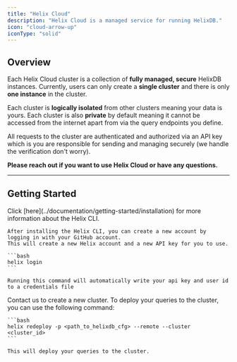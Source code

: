 ```yaml
---
title: "Helix Cloud"
description: "Helix Cloud is a managed service for running HelixDB."
icon: "cloud-arrow-up"
iconType: "solid"
---
```


## Overview

Each Helix Cloud cluster is a collection of **fully managed, secure** HelixDB instances.
Currently, users can only create a **single cluster** and there is only **one instance** in the cluster.

Each cluster is **logically isolated** from other clusters meaning your data is yours.
Each cluster is also **private** by default meaning it cannot be accessed from the internet apart from via the query endpoints you define.

All requests to the cluster are authenticated and authorized via an API key which is you are responsible for sending and managing securely (we handle the verification don't worry).

**Please reach out if you want to use Helix Cloud or have any questions.**

---

## Getting Started

<Steps titleSize="h2">
  <Step title="Login with GitHub">
    <Tip>
        Click [here](../documentation/getting-started/installation) for more information about the Helix CLI.       
    </Tip>

    After installing the Helix CLI, you can create a new account by logging in with your GitHub account. 
    This will create a new Helix account and a new API key for you to use. 

    ```bash
    helix login
    ```

    Running this command will automatically write your api key and user id to a credentials file

  </Step>

  <Step title="Create a new cluster">
    Contact us to create a new cluster.
  </Step>

  <Step title="Deploy your project">
    To deploy your queries to the cluster, you can use the following command:

    ```bash
    helix redeploy -p <path_to_helixdb_cfg> --remote --cluster <cluster_id>
    ```

    This will deploy your queries to the cluster.
  </Step>
</Steps>
